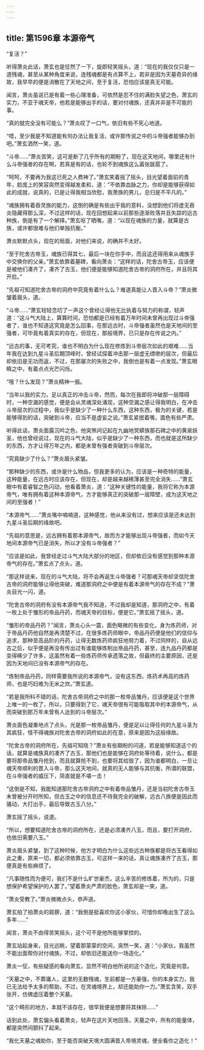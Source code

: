 ```yaml
---
---
---
```

title: 第1596章 本源帝气
---



“复活？”

听得萧炎此话，萧玄也是怔然了一下，旋即轻笑摇头，道：“现在的我仅仅只是一道残魂，甚至从某种角度来说，连残魂都是有点算不上，若非是因为天墓奇异的缘故，我早早的便是消散在了天地之间，至于复活，恐怕应该是真无可能。

闻言，萧炎虽说已是有着一些心理准备，可依然是忍不住的满脸失望之色，萧玄的实力，不亚于魂天帝，他若是能够出手的话，要对付魂族，还真并非是不可能的事。

“真的就完全没有可能么？”萧炎叹了一口气，依旧有些不死心地道。

“唔，至少我是不知道能有何办法让我复活，或许那传说之中的斗帝强者能够办到吧。”萧玄洒然一笑，道。

“斗帝……”萧炎苦笑，这可是断了几乎所有的期盼了，现在这天地间，哪里还有什么斗帝强者的存在啊，若真是有的话，也轮不到魂族这么嚣张跋扈了。

“呵呵，不要再为我这已死之人费神了。”萧玄笑着摇了摇头，目光望着面前的青年，脸庞上的笑容突然变得越发柔和，道：“不依靠血脉之力，你却是能够获得如此的成就，说真的，已是让得我相当欣慰，我萧族的男儿，总归是不平凡的。”

“魂族拥有着吞灵族的能力，这倒的确是有些出乎我的意料，没想到他们将虚无吞炎隐藏得那么深，不过这样的话，现在回想起来以前那些逐渐败落并且失踪的远古种族，倒是有了一个解择。”萧玄呕了晒嘴，道：“以现在魂族的力量，就算是古族，或许都很难与他们单独抗衡。”

萧炎默默点头，现在的局面，对他们来说，的确并不太好。

“至于陀舍古帝玉，魂族已得其七，最后一块在你手中，而且这还得用来从魂族手中交换你的父亲。”萧玄依靠着墓碑，看向萧炎：“这样的话，陀舍古帝玉，应该便是被他们凑齐了，凑齐了古玉，他们便是能够知道陀舍古帝的洞府所在，并且将其开启。”

“先祖可知道陀舍古帝的洞府中究竟有着什么么？难道真能让人晋入斗帝？”萧炎微皱着眉头，道。

“斗帝……”萧玄轻轻念叨了一声这个曾经让得他无比执着与努力的称谓，轻声道：“这斗气大陆上，算算时间，恐怕都是已经有着万年时间未曾再出现过斗帝强者了，谁也不知道这究竟是怎么回事，在那远古时，斗帝强者虽然也是天地间的至强者，可毕竟有着真实的存在，但现在，那般境界，已只是存在传说之内。”

“远古的事，无可考究，谁也不明白为什么现在修炼到斗帝层次如此的艰难……当年我在达到九星斗圣后期顶峰时，曾经试探着冲击那一层虚无缥缈的层次，但最后却依旧是无功而返，不过，在那屡次的失败之中，我倒也是有着一点发现。”萧玄眼睛之中，有着点点光芒闪烁。

“哦？什么发现？”萧炎精神一振。

“当年以我的实力，足以真正的冲击斗帝，然而，每次在我即将冲破那一层障碍时，一种空漏的感觉，便是会从灵魂深处涌现，这种空漏之感让得我明白，在冲击斗帝层次的过程中，我似乎是缺少了一种什么东西，这种东西，极为的关键，若是能够得到的话，突破到斗帝，应当不是虚妄之说。”萧玄紧抿着嘴，面色有些严肃。

听得此话，萧炎面露沉吟之色，他突煞间记起在九幽地冥蟒族那石碑之中的黄泉妖圣，他也曾经说过，现在的斗气大陆，似乎是缺少了一种东西，而也就是这所缺少的东西，方才让得万年之内，都是未曾有强者突破到斗帝层次。

“究竟缺少了什么？”萧炎眉头紧皱。

“那种缺少的东西，或许是什么物品，但我更多的认为，应该是一种奇特的能量，这种能量，在远古时应该存在，但现在，却是越来越稀薄甚至完全消失……”萧玄眼中有着睿智之色闪动，他看着萧炎，道：“这种关键性的能量，我将它称为本源帝气，唯有拥有着这种本源帝气，方才能够真正的突破那一层障壁，成为这天地之间的至强者！”

“本源帝气……”萧炎嘴中喃喃道，这种感觉，他从来没有过，想来应该是还未达到九星斗圣后期的缘故吧。

“先祖的意思是，远古拥有着那本源帝气，故而方才能够出现斗帝强者，而如今天地间本源帝气已是消失，所以才没有斗帝强者？”

“应该是如此，我曾经走过斗气大陆大部分的地区，但却依旧没有感觉到那种本源帝气的存在。”萧玄点了点头，道。

“那这样说来，现在的斗气大陆，将不会再诞生斗帝强者？可那魂天帝却坚信陀舍古帝的洞府能够让得他突破，难道那洞府之中便是有着本源帝气的存在不成？”萧炎目光一闪，道。

“陀舍古帝的洞府有没有本源帝气我不知道，不过我却是知道，那洞府之中，有着一枚上处于雏形的帝品丹药，而魂天帝的目标，便是它。”萧玄摇了摇头，道。

“雏形的帝品丹药？”闻言，萧炎心头一震，面色略微的有些变化，身为炼药师，对于帝品丹药他自然是再清楚不过，在很多炼药师眼中，帝品丹药便是他们的信仰与追求，那种至高品阶的丹药，让得无数炼药师疯狂地努力着，不过同样的，自从远古之后，似乎便是再没有传出过有谁能够炼制出帝品丹药，甚至，连九品丹药都是变得稀少了许多，这虽然有着一些炼药师传承遗落之故，但最终的主要原因，还是因为天地间已没有本源帝气的存在。

“炼制帝品丹药，同样需要我所说的本源帝气，没有这东西，炼药术再高的炼药师，也是巧妇难为无米之炊。”萧玄道。

“若是我所料不错的话，陀舍古帝洞府之中的那一枚帝品雏丹，应该便是这个世界上唯一的一枚了，所以，只要得到了它，魂天帝很有可能吸取其中的本源帝气，从而突破到那万年未曾有人达到的斗帝层次。”

萧炎面色凝重地点了点头，光是那一枚帝品雏丹，便是足以让得任何的九星斗圣为其疯狂，怪不得魂族对陀舍古帝的洞府如此的在意，原来是因为这般缘故。

“陀舍古帝的洞府所在，先祖可知晓？”萧炎有些期盼的问道，若是能够知道这个的话，就算是魂族真的凑齐了古玉，那他们也是能够在洞府处等待着，说什么，都是要将那帝品雏丹抢到，而且就算抢不到，也要将其给毁了，因为谁都明白，一旦让魂天帝顺利的晋入斗帝，那么这天地间，就真的无人能够与其抗衡，所谓的联盟，在斗帝强者的威压下，简直就是不堪一击！

“这倒是不知，我能知道那陀舍古帝洞府之中有着帝品雏丹，还是当初陀舍古帝玉未曾被分开时所知，但古玉之中的信息还不待我完全的破解，远古八族便是因此而骚动，大打出手，最后导致古玉八分。”

萧玄摇了摇头，说道。

“所以，想要知道陀舍古帝的洞府所在，还是必须凑齐八玉，而且，要打开洞府，也依旧需要八玉。”

萧炎眉头紧皱，到了这种时候，他方才明白为什么这些远古种族都是将古玉看得如此之重，原来一切，都必须依靠古玉，可这样一来的话，真让魂族凑齐了古玉，那便真是有些麻烦了。

“凡事随性而为便可，我们不是什么旷世豪杰，这么辛苦的修炼着，所为的，只是想保护希望保护的人罢了。”望着萧炎严肃的脸色，萧玄却是一笑，道。

“萧炎受教了。”萧炎微微点头，恭声道。

萧玄拍了拍萧炎的肩膀，道：“我倒是挺喜欢你这小家伙，可惜你却晚出生了这么多年……”

闻言，萧炎不由得苦笑摇头，这个可不是他所能够掌控的。

萧玄站起身来，目光远眺，望着那蒙蒙的空间，突然一笑，道：“小家伙，我虽然不能出面帮你对付魂族，不过，却依旧还能送你一场造化。”

萧炎一怔，有些疑感的看向萧玄，显然不明白他所说的这个造化，究竟是何意。

“天墓之中，不葬庸人，这里的无数残魂，生前都是一方豪强，你的本身实力，我已无法给予太多的帮助，不过，在灵魂境界上，却还能助你一力。”萧玄含笑，双手张开，仿佛虚压着整个天墓。

“这个畸形的地方，本就不该存在，很早我便是想要将其抹除……”

话到此处，萧玄偏头看着萧炎，轻声在这片天地回荡，天墓之中，所有的能量体，都是突然间颤抖了起来。

“我化天墓之魂助你，至于能否突破天境大圆满晋入帝境灵魂，便全看你之造化！”